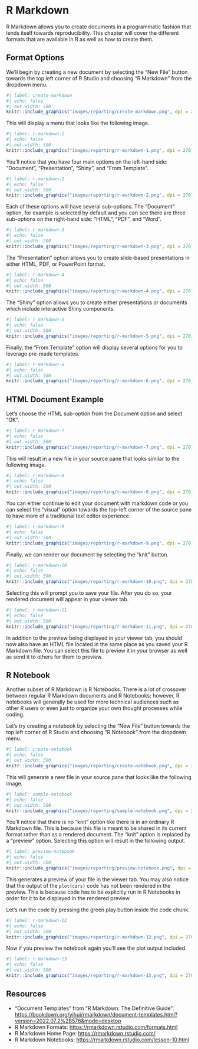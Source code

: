 # R Markdown

R Markdown allows you to create documents in a programmatic fashion that lends itself towards reproducibility. This chapter will cover the different formats that are available in R as well as how to create them.

## Format Options

We'll begin by creating a new document by selecting the "New File" button towards the top left corner of R Studio and choosing "R Markdown" from the dropdown menu.

```r
#| label: create-markdown
#| echo: false
#| out.width: 500
knitr::include_graphics("images/reporting/create-markdown.png", dpi = 270)
```

This will display a menu that looks like the following image.

```r
#| label: r-markdown-1
#| echo: false
#| out.width: 500
knitr::include_graphics("images/reporting/r-markdown-1.png", dpi = 270)
```

You'll notice that you have four main options on the left-hand side: "Document", "Presentation", "Shiny", and "From Template".

```r
#| label: r-markdown-2
#| echo: false
#| out.width: 500
knitr::include_graphics("images/reporting/r-markdown-2.png", dpi = 270)
```

Each of these options will have several sub-options. The "Document" option, for example is selected by default and you can see there are three sub-options on the right-hand side: "HTML", "PDF", and "Word".

```r
#| label: r-markdown-3
#| echo: false
#| out.width: 500
knitr::include_graphics("images/reporting/r-markdown-3.png", dpi = 270)
```

The "Presentation" option allows you to create slide-based presentations in either HTML, PDF, or PowerPoint format.

```r
#| label: r-markdown-4
#| echo: false
#| out.width: 500
knitr::include_graphics("images/reporting/r-markdown-4.png", dpi = 270)
```

The "Shiny" option allows you to create either presentations or documents which include interactive Shiny components.

```r
#| label: r-markdown-5
#| echo: false
#| out.width: 500
knitr::include_graphics("images/reporting/r-markdown-5.png", dpi = 270)
```

Finally, the "From Template" option will display several options for you to leverage pre-made templates.

```r
#| label: r-markdown-6
#| echo: false
#| out.width: 500
knitr::include_graphics("images/reporting/r-markdown-6.png", dpi = 270)
```

## HTML Document Example

Let's choose the HTML sub-option from the Document option and select "OK".

```r
#| label: r-markdown-7
#| echo: false
#| out.width: 500
knitr::include_graphics("images/reporting/r-markdown-7.png", dpi = 270)
```

This will result in a new file in your source pane that looks similar to the following image.

```r
#| label: r-markdown-8
#| echo: false
#| out.width: 500
knitr::include_graphics("images/reporting/r-markdown-8.png", dpi = 270)
```

You can either continue to edit your document with markdown code or you can select the "visual" option towards the top-left corner of the source pane to have more of a traditional text editor experience.

```r
#| label: r-markdown-9
#| echo: false
#| out.width: 500
knitr::include_graphics("images/reporting/r-markdown-9.png", dpi = 270)
```

Finally, we can render our document by selecting the "knit" button.

```r
#| label: r-markdown-10
#| echo: false
#| out.width: 500
knitr::include_graphics("images/reporting/r-markdown-10.png", dpi = 270)
```

Selecting this will prompt you to save your file. After you do so, your rendered document will appear in your viewer tab.

```r
#| label: r-markdown-11
#| echo: false
#| out.width: 500
knitr::include_graphics("images/reporting/r-markdown-11.png", dpi = 270)
```

In addition to the preview being displayed in your viewer tab, you should now also have an HTML file located in the same place as you saved your R Markdown file. You can select this file to preview it in your browser as well as send it to others for them to preview.

## R Notebook

Another subset of R Markdown is R Notebooks. There is a lot of crossover between regular R Markdown documents and R Notebooks; however, R notebooks will generally be used for more technical audiences such as other R users or even just to organize your own thought processes while coding.

Let's try creating a notebook by selecting the "New File" button towards the top left corner of R Studio and choosing "R Notebook" from the dropdown menu.

```r
#| label: create-notebook
#| echo: false
#| out.width: 500
knitr::include_graphics("images/reporting/create-notebook.png", dpi = 270)
```

This will generate a new file in your source pane that looks like the following image.

```r
#| label: sample-notebook
#| echo: false
#| out.width: 500
knitr::include_graphics("images/reporting/sample-notebook.png", dpi = 270)
```

You'll notice that there is no "knit" option like there is in an ordinary R Markdown file. This is because this file is meant to be shared in its current format rather than as a rendered document. The "knit" option is replaced by a "preview" option. Selecting this option will result in the following output.

```r
#| label: preview-notebook
#| echo: false
#| out.width: 500
knitr::include_graphics("images/reporting/preview-notebook.png", dpi = 270)
```

This generates a preview of your file in the viewer tab. You may also notice that the output of the `plot(cars)` code has not been rendered in the preview. This is because code has to be explicitly run in R Notebooks in order for it to be displayed in the rendered preview.

Let's run the code by pressing the green play button inside the code chunk.

```r
#| label: r-markdown-12
#| echo: false
#| out.width: 500
knitr::include_graphics("images/reporting/r-markdown-12.png", dpi = 270)
```

Now if you preview the notebook again you'll see the plot output included.

```r
#| label: r-markdown-13
#| echo: false
#| out.width: 500
knitr::include_graphics("images/reporting/r-markdown-13.png", dpi = 270)
```

## Resources

- "Document Templates" from "R Markdown: The Definitive Guide": <https://bookdown.org/yihui/rmarkdown/document-templates.html?version=2022.07.2%2B576&mode=desktop>
- R Markdown Formats: <https://rmarkdown.rstudio.com/formats.html>
- R Markdown Home Page: <https://rmarkdown.rstudio.com/>
- R Markdown Notebooks: <https://rmarkdown.rstudio.com/lesson-10.html>
